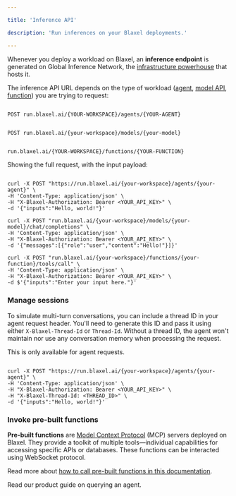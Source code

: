 ```yaml
---

title: 'Inference API'

description: 'Run inferences on your Blaxel deployments.'

---
```


Whenever you deploy a workload on Blaxel, an **inference endpoint** is generated on Global Inference Network, the [infrastructure powerhouse](../Models/Global-Inference-Network) that hosts it.

The inference API URL depends on the type of workload ([agent](../Agents/Overview%2015347e47b1ea807bbba6d269c01e633d), [model API](../Models/Overview%2015347e47b1ea80f48cbcd345aafd924a), [function](../Functions/Overview)) you are trying to request:

<CodeGroup>

```http Query agent

POST run.blaxel.ai/{YOUR-WORKSPACE}/agents/{YOUR-AGENT}

```

```http Query model API

POST run.blaxel.ai/{your-workspace}/models/{your-model}

```

```markdown Query function

run.blaxel.ai/{YOUR-WORKSPACE}/functions/{YOUR-FUNCTION}

```

</CodeGroup>

Showing the full request, with the input payload:

<CodeGroup>

```http Query agent

curl -X POST "https://run.blaxel.ai/{your-workspace}/agents/{your-agent}" \
-H 'Content-Type: application/json' \
-H "X-Blaxel-Authorization: Bearer <YOUR_API_KEY>" \
-d '{"inputs":"Hello, world!"}'

```

```http Query model API (example on a chat completion model)
curl -X POST "run.blaxel.ai/{your-workspace}/models/{your-model}/chat/completions" \
-H 'Content-Type: application/json' \
-H "X-Blaxel-Authorization: Bearer <YOUR_API_KEY>" \
-d '{"messages":[{"role":"user","content":"Hello!"}]}'

```

```http Query function (custom functions only)
curl -X POST "run.blaxel.ai/{your-workspace}/functions/{your-function}/tools/call" \
-H 'Content-Type: application/json' \
-H "X-Blaxel-Authorization: Bearer <YOUR_API_KEY>" \
-d $'{"inputs":"Enter your input here."}'

```

</CodeGroup>

### Manage sessions

To simulate multi-turn conversations, you can include a thread ID in your agent request header. You'll need to generate this ID and pass it using either `X-Blaxel-Thread-Id` or `Thread-Id`. Without a thread ID, the agent won't maintain nor use any conversation memory when processing the request.

This is only available for agent requests.

```http Query agent with thread ID

curl -X POST "https://run.blaxel.ai/{your-workspace}/agents/{your-agent}" \
-H 'Content-Type: application/json' \
-H "X-Blaxel-Authorization: Bearer <YOUR_API_KEY>" \
-H "X-Blaxel-Thread-Id: <THREAD_ID>" \
-d '{"inputs":"Hello, world!"}'

```

### Invoke pre-built functions

**Pre-built functions** are [Model Context Protocol](https://github.com/modelcontextprotocol) (MCP) servers deployed on Blaxel. They provide a toolkit of multiple tools—individual capabilities for accessing specific APIs or databases. These functions can be interacted using WebSocket protocol. 

Read more about [how to call pre-built functions in this documentation](../Functions/Invoke-functions).

<Card title="Product documentation" icon="earth-americas" href="/Models/Query-agents" > Read our product guide on querying an agent. </Card>